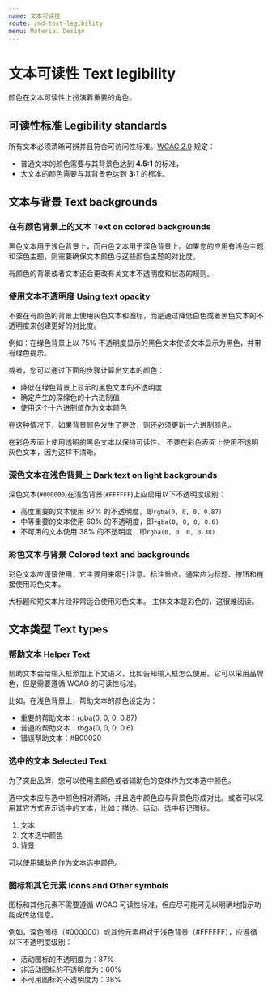 ```yaml
---
name: 文本可读性
route: /md-text-legibility
menu: Material Design
---
```



# 文本可读性 Text legibility

颜色在文本可读性上扮演着重要的角色。

## 可读性标准 Legibility standards

所有文本必须清晰可辨并且符合可访问性标准。[WCAG 2.0](https://www.w3.org/TR/UNDERSTANDING-WCAG20/visual-audio-contrast-contrast.html) 规定：

* 普通文本的颜色需要与其背景色达到 **4.5:1** 的标准，
* 大文本的颜色需要与其背景色达到 **3:1** 的标准。

## 文本与背景 Text backgrounds

### 在有颜色背景上的文本 Text on colored backgrounds

黑色文本用于浅色背景上，而白色文本用于深色背景上。如果您的应用有浅色主题和深色主题，则需要确保文本颜色与这些颜色主题的对比度。

有颜色的背景或者文本还会更改有关文本不透明度和状态的规则。

### 使用文本不透明度 Using text opacity

不要在有颜色的背景上使用灰色文本和图标，而是通过降低白色或者黑色文本的不透明度来创建更好的对比度。

例如：在绿色背景上以 75% 不透明度显示的黑色文本使该文本显示为黑色，并带有绿色提示。

或者，您可以通过下面的步骤计算出文本的颜色：

- 降低在绿色背景上显示的黑色文本的不透明度
- 确定产生的深绿色的十六进制值
- 使用这个十六进制值作为文本颜色

在这种情况下，如果背景颜色发生了更改，则还必须更新十六进制颜色。


<ImageWithTitle status="ok" img={legibilityOpacityBasilineDo}>
  在彩色表面上使用透明的黑色文本以保持可读性。
</ImageWithTitle>

<ImageWithTitle status="no" img={legibilityOpacityBasilineDont}>
  不要在彩色表面上使用不透明灰色文本，因为这样不清晰。
</ImageWithTitle>

### 深色文本在浅色背景上 Dark text on light backgrounds

深色文本(`#000000`)在浅色背景(`#FFFFFF`)上应启用以下不透明度级别：

- 高度重要的文本使用 87% 的不透明度，即`rgba(0, 0, 0, 0.87)`
- 中等重要的文本使用 60% 的不透明度，即`rgba(0, 0, 0, 0.6)`
- 不可用的文本使用 38% 的不透明度，即`rgba(0, 0, 0, 0.38)`

### 彩色文本与背景 Colored text and backgrounds

彩色文本应谨慎使用，它主要用来吸引注意、标注重点。通常应为标题、按钮和链接使用彩色文本。


<Row gutter={48}>
  <Col xs={24} sm={12}>
    <ImageWithTitle status="ok" img={coloredtextbgBasil}>
      大标题和短文本片段非常适合使用彩色文本。
    </ImageWithTitle>
  </Col>
  <Col xs={24} sm={12}>
    <ImageWithTitle status="caution" img={coloredtextbgCautionOwl}>
      主体文本是彩色的，这很难阅读。
      </ImageWithTitle>
  </Col>
</Row>

## 文本类型 Text types

### 帮助文本 Helper Text

帮助文本会给输入框添加上下文语义，比如告知输入框怎么使用。它可以采用品牌色，但是需要遵循 WCAG 的可读性标准。

比如，在浅色背景上，帮助文本的颜色设定为：

* 重要的帮助文本：rgba(0, 0, 0, 0.87)
* 普通的帮助文本：rbga(0, 0, 0, 0.6)
* 错误帮助文本：#B00020

### 选中的文本 Selected Text

为了突出品牌，您可以使用主颜色或者辅助色的变体作为文本选中颜色。

选中文本应与选中颜色相对清晰，并且选中颜色应与背景色形成对比。或者可以采用其它方式表示选中的文本，比如：描边、运动、选中标记图标。


<Row gutter={48}>
  <Col xs={24} sm={12}>
    <ImageWithTitle img={selectedtextBaseline}>
      <ol>
        <li>文本</li>
        <li>文本选中颜色</li>
        <li>背景</li>
      </ol>
    </ImageWithTitle>
  </Col>
  <Col xs={24} sm={12}>
    <ImageWithTitle img={selectedtextReply}>
      可以使用辅助色作为文本选中颜色。
    </ImageWithTitle>
  </Col>
</Row>

### 图标和其它元素 Icons and Other symbols

图标和其他元素不需要遵循 WCAG 可读性标准，但应尽可能可见以明确地指示功能或传达信息。

例如，深色图标（#000000）或其他元素相对于浅色背景（#FFFFFF），应遵循以下不透明度级别：

- 活动图标的不透明度为：87%
- 非活动图标的不透明度为：60%
- 不可用图标的不透明度为：38%

